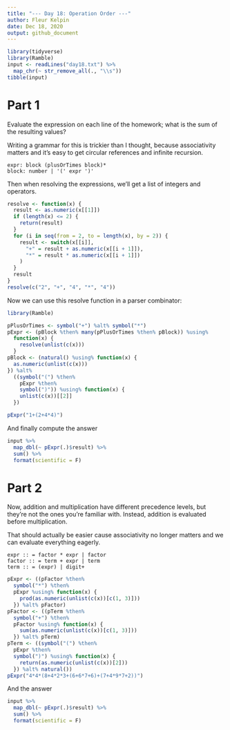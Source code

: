 ```yaml
---
title: "--- Day 18: Operation Order ---"
author: Fleur Kelpin
date: Dec 18, 2020
output: github_document
---
```


```r
library(tidyverse)
library(Ramble)
input <- readLines("day18.txt") %>%
  map_chr(~ str_remove_all(., "\\s"))
tibble(input)
```
# Part 1

Evaluate the expression on each line of the homework; what is the sum of the
resulting values?

Writing a grammar for this is trickier than I thought, because associativity
matters and it's easy to get circular references and infinite recursion.
```
expr: block (plusOrTimes block)*
block: number | '(' expr ')'
```
Then when resolving the expressions, we'll get a list of integers and operators.
```r
resolve <- function(x) {
  result <- as.numeric(x[[1]])
  if (length(x) <= 2) {
    return(result)
  }
  for (i in seq(from = 2, to = length(x), by = 2)) {
    result <- switch(x[[i]],
      "+" = result + as.numeric(x[[i + 1]]),
      "*" = result * as.numeric(x[[i + 1]])
    )
  }
  result
}
resolve(c("2", "+", "4", "*", "4"))
```
Now we can use this resolve function in a parser combinator:
```r
library(Ramble)

pPlusOrTimes <- symbol("+") %alt% symbol("*")
pExpr <- (pBlock %then% many(pPlusOrTimes %then% pBlock)) %using%
  function(x) {
    resolve(unlist(c(x)))
  }
pBlock <- (natural() %using% function(x) {
  as.numeric(unlist(c(x)))
}) %alt%
  ((symbol("(") %then%
    pExpr %then%
    symbol(")")) %using% function(x) {
    unlist(c(x))[[2]]
  })

pExpr("1+(2+4*4)")
```
And finally compute the answer
```r
input %>%
  map_dbl(~ pExpr(.)$result) %>%
  sum() %>%
  format(scientific = F)
```

# Part 2

Now, addition and multiplication have different precedence levels, but they're
not the ones you're familiar with. Instead, addition is evaluated before
multiplication.

That should actually be easier cause associativity no longer matters and we can
evaluate everything eagerly.

```
expr :: = factor * expr | factor
factor :: = term + expr | term
term :: = (expr) | digit+
```

```r
pExpr <- ((pFactor %then%
  symbol("*") %then%
  pExpr %using% function(x) {
    prod(as.numeric(unlist(c(x))[c(1, 3)]))
  }) %alt% pFactor)
pFactor <- ((pTerm %then%
  symbol("+") %then%
  pFactor %using% function(x) {
    sum(as.numeric(unlist(c(x))[c(1, 3)]))
  }) %alt% pTerm)
pTerm <- ((symbol("(") %then%
  pExpr %then%
  symbol(")") %using% function(x) {
    return(as.numeric(unlist(c(x))[2]))
  }) %alt% natural())
pExpr("4*4*(8+4*2*3+(6+6*7+6)+(7+4*9*7+2))")
```
And the answer
```r
input %>%
  map_dbl(~ pExpr(.)$result) %>%
  sum() %>%
  format(scientific = F)
```
